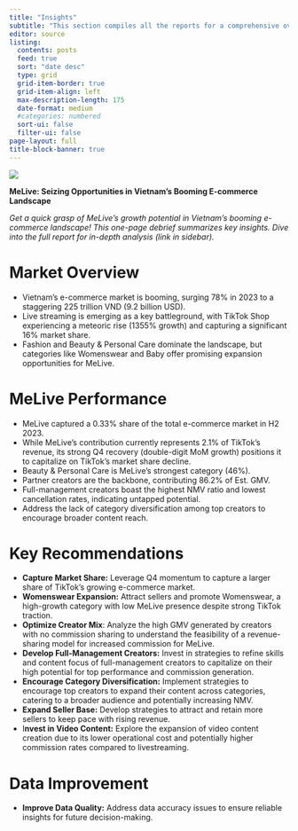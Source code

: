 ```yaml
---
title: "Insights"
subtitle: "This section compiles all the reports for a comprehensive overview."
editor: source
listing:
  contents: posts
  feed: true  
  sort: "date desc"
  type: grid
  grid-item-border: true
  grid-item-align: left
  max-description-length: 175
  date-format: medium
  #categories: numbered
  sort-ui: false
  filter-ui: false
page-layout: full
title-block-banner: true
---
```


![](images/melive_insight_pic.png)

**MeLive: Seizing Opportunities in Vietnam's Booming E-commerce Landscape**

*Get a quick grasp of MeLive's growth potential in Vietnam's booming e-commerce landscape! This one-page debrief summarizes key insights. Dive into the full report for in-depth analysis (link in sidebar).*

# Market Overview

-   Vietnam's e-commerce market is booming, surging 78% in 2023 to a staggering 225 trillion VND (9.2 billion USD).
-   Live streaming is emerging as a key battleground, with TikTok Shop experiencing a meteoric rise (1355% growth) and capturing a significant 16% market share.
-   Fashion and Beauty & Personal Care dominate the landscape, but categories like Womenswear and Baby offer promising expansion opportunities for MeLive.

# MeLive Performance

-   MeLive captured a 0.33% share of the total e-commerce market in H2 2023.
-   While MeLive's contribution currently represents 2.1% of TikTok's revenue, its strong Q4 recovery (double-digit MoM growth) positions it to capitalize on TikTok's market share decline.
-   Beauty & Personal Care is MeLive's strongest category (46%).
-   Partner creators are the backbone, contributing 86.2% of Est. GMV.
-   Full-management creators boast the highest NMV ratio and lowest cancellation rates, indicating untapped potential.
-   Address the lack of category diversification among top creators to encourage broader content reach.

# Key Recommendations

-   **Capture Market Share:** Leverage Q4 momentum to capture a larger share of TikTok's growing e-commerce market.
-   **Womenswear Expansion:** Attract sellers and promote Womenswear, a high-growth category with low MeLive presence despite strong TikTok traction.
-   **Optimize Creator Mix**: Analyze the high GMV generated by creators with no commission sharing to understand the feasibility of a revenue-sharing model for increased commission for MeLive.
-   **Develop Full-Management Creators:** Invest in strategies to refine skills and content focus of full-management creators to capitalize on their high potential for top performance and commission generation.
-   **Encourage Category Diversification:** Implement strategies to encourage top creators to expand their content across categories, catering to a broader audience and potentially increasing NMV.
-   **Expand Seller Base:** Develop strategies to attract and retain more sellers to keep pace with rising revenue.
-   I**nvest in Video Content:** Explore the expansion of video content creation due to its lower operational cost and potentially higher commission rates compared to livestreaming.

# Data Improvement

-   **Improve Data Quality:** Address data accuracy issues to ensure reliable insights for future decision-making.
